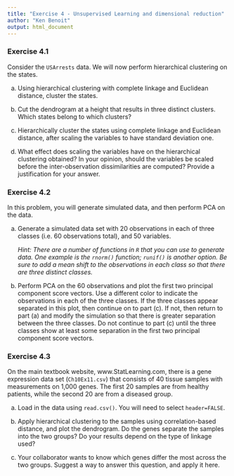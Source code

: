 ```yaml
---
title: "Exercise 4 - Unsupervised Learning and dimensional reduction"
author: "Ken Benoit"
output: html_document
---
```



### Exercise 4.1

Consider the `USArrests` data. We will now perform hierarchical clustering on the states.

(a) Using hierarchical clustering with complete linkage and Euclidean distance, cluster the states.

(b) Cut the dendrogram at a height that results in three distinct clusters. Which states belong to which clusters?

(c) Hierarchically cluster the states using complete linkage and Euclidean distance, after scaling the variables to have standard deviation one.

(d) What effect does scaling the variables have on the hierarchical clustering obtained? In your opinion, should the variables be scaled before the inter-observation dissimilarities are computed? Provide a justification for your answer.

### Exercise 4.2

In this problem, you will generate simulated data, and then perform PCA on the data.

(a) Generate a simulated data set with 20 observations in each of three classes (i.e. 60 observations total), and 50 variables.

    *Hint: There are a number of functions in `R` that you can use to generate data. One example is the `rnorm()` function; `runif()` is another option. Be sure to add a mean shift to the observations in each class so that there are three distinct classes.*

(b) Perform PCA on the 60 observations and plot the first two principal component score vectors. Use a different color to indicate the observations in each of the three classes. If the three classes appear separated in this plot, then continue on to part (c). If not, then return to part (a) and modify the simulation so that there is greater separation between the three classes. Do not continue to part (c) until the three classes show at least some separation in the first two principal component score vectors.


### Exercise 4.3

On the main textbook website, www.StatLearning.com, there is a gene expression data set (`Ch10Ex11.csv`) that consists of 40 tissue samples with measurements on 1,000 genes. The first 20 samples are from healthy patients, while the second 20 are from a diseased group.

(a) Load in the data using `read.csv()`. You will need to select `header=FALSE`.

(b) Apply hierarchical clustering to the samples using correlation-based distance, and plot the dendrogram. Do the genes separate the samples into the two groups? Do your results depend on the type of linkage used?

(c) Your collaborator wants to know which genes differ the most across the two groups. Suggest a way to answer this question, and apply it here.

